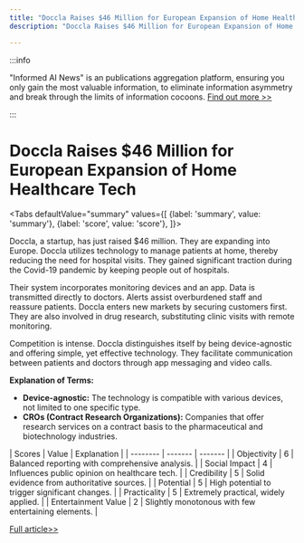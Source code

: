 ```yaml
---
title: "Doccla Raises $46 Million for European Expansion of Home Healthcare Tech"
description: "Doccla Raises $46 Million for European Expansion of Home Healthcare Tech"

---
```



:::info

"Informed AI News" is an publications aggregation platform, ensuring you only gain the most valuable information, to eliminate information asymmetry and break through the limits of information cocoons.  [Find out more >>](/)

:::

# Doccla Raises $46 Million for European Expansion of Home Healthcare Tech


<Tabs
	defaultValue="summary"
	values={[
	{label: 'summary', value: 'summary'},
	{label: 'score', value: 'score'},
]}>
<TabItem value="summary">


Doccla, a startup, has just raised $46 million. They are expanding into Europe. Doccla utilizes technology to manage patients at home, thereby reducing the need for hospital visits. They gained significant traction during the Covid-19 pandemic by keeping people out of hospitals.

Their system incorporates monitoring devices and an app. Data is transmitted directly to doctors. Alerts assist overburdened staff and reassure patients. Doccla enters new markets by securing customers first. They are also involved in drug research, substituting clinic visits with remote monitoring.

Competition is intense. Doccla distinguishes itself by being device-agnostic and offering simple, yet effective technology. They facilitate communication between patients and doctors through app messaging and video calls.

**Explanation of Terms:**
- **Device-agnostic:** The technology is compatible with various devices, not limited to one specific type.
- **CROs (Contract Research Organizations):** Companies that offer research services on a contract basis to the pharmaceutical and biotechnology industries.
</TabItem>
<TabItem value="score">
	| Scores     | Value   | Explanation |
	| -------- | ------- | ------- |
	| Objectivity  | 6    | Balanced reporting with comprehensive analysis.    |
	| Social Impact | 4     | Influences public opinion on healthcare tech.    |
	| Credibility    | 5    | Solid evidence from authoritative sources.    |
	| Potential    | 5    | High potential to trigger significant changes.    |
	| Practicality    | 5    | Extremely practical, widely applied.    |
	| Entertainment Value    | 2    | Slightly monotonous with few entertaining elements.    |
</TabItem>
</Tabs>

[Full article>>](https://techcrunch.com/2024/09/02/hospital-at-home-startup-doccla-raises-46-million-for-its-european-expansion/)

